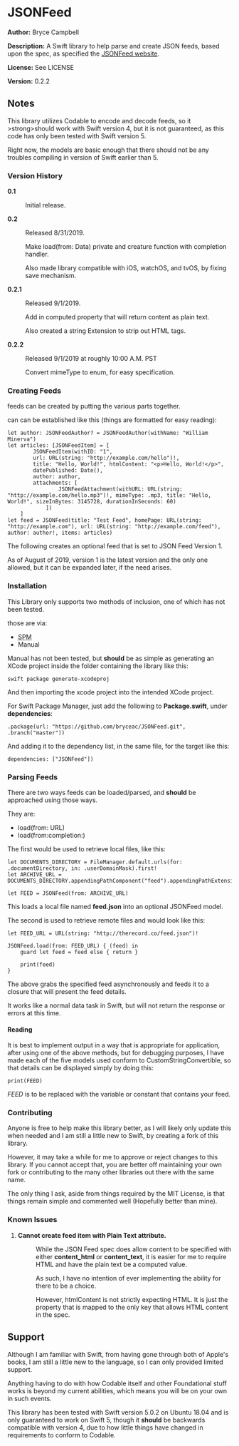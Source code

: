 =JSONFeed=

'''Author:''' Bryce Campbell

'''Description:''' A Swift library to help parse and create JSON feeds, based upon the spec, as specified the [https://jsonfeed.org/version/1 JSONFeed website].

'''License:''' See LICENSE

'''Version:''' 0.2.2

==Notes==

This library utilizes Codable to encode and decode feeds, so it >strong>should</strong> work with Swift version 4, but it is not guaranteed, as this code has only been tested with Swift version 5.

Right now, the models are basic enough that there should not be any troubles compiling in version of Swift earlier than 5.

===Version History===

<dl>
<dt style="font-weight: bold">0.1</dt>
<dd>Initial release.</dd>
<dt style="font-weight: bold">0.2</dt>
<dd><p>Released 8/31/2019.</p> 
<p>Make load(from: Data) private and creature function with completion handler.</p>
<p>Also made library compatible with iOS, watchOS, and tvOS, by fixing save mechanism.</p>
</dd>
<dt style="font-weight: bold">0.2.1</dt>
<dd><p>Released 9/1/2019.</p>
<p>Add in computed property that will return content as plain text.</p>
<p>Also created a string Extension to strip out HTML tags.</p>
</dd>
<dt style="font-weight: bold">0.2.2</dt>
<dd><p>Released 9/1/2019 at roughly 10:00 A.M. PST</p>
<p>Convert mimeType to enum, for easy specification.</p>
</dd>
</dl>

===Creating Feeds===

feeds can be created by putting the various parts together.

can can be established like this (things are formatted for easy reading):

<pre>
let author: JSONFeedAuthor? = JSONFeedAuthor(withName: "William Minerva")
let articles: [JSONFeedItem] = [
        JSONFeedItem(withID: "1", 
        url: URL(string: "http://example.com/hello")!, 
        title: "Hello, World!", htmlContent: "<p>Hello, World!</p>", 
        datePublished: Date(), 
        author: author, 
        attachments: [
                JSONFeedAttachment(withURL: URL(string: "http://example.com/hello.mp3")!, mimeType: .mp3, title: "Hello, World!", sizeInBytes: 3145728, durationInSeconds: 60)
            ])
    ]
let feed = JSONFeed(title: "Test Feed", homePage: URL(string: "http://example.com"), url: URL(string: "http://example.com/feed"), author: author!, items: articles)
</pre>

The following creates an optional feed that is set to JSON Feed Version 1.

As of August of 2019, version 1 is the latest version and the only one allowed, but it can be expanded later, if the need arises.

===Installation===

This Library only supports two methods of inclusion, one of which has not been tested.

those are via:

<ul>
<li><abbr title="Swift Package Manager">SPM</abbr></li>
<li>Manual</li>
</ul>

Manual has not been tested, but <strong>should</strong> be as simple as generating an XCode project inside the folder containing the library like this:

<pre>
swift package generate-xcodeproj
</pre>

And then importing the xcode project into the intended XCode project.

For Swift Package Manager, just add the following to '''Package.swift''', under '''dependencies''':

<pre>
.package(url: "https://github.com/bryceac/JSONFeed.git", .branch("master"))
</pre>

And adding it to the dependency list, in the same file, for the target like this:

<pre>
dependencies: ["JSONFeed"])
</pre>

===Parsing Feeds===

There are two ways feeds can be loaded/parsed, and <strong>should</strong> be approached using those ways.

They are:

<ul>
<li>load(from: URL)</li>
<li>load(from:completion:)</li>
</ul>

The first would be used to retrieve local files, like this:

<pre>
let DOCUMENTS_DIRECTORY = FileManager.default.urls(for: .documentDirectory, in: .userDomainMask).first!
let ARCHIVE_URL = DOCUMENTS_DIRECTORY.appendingPathComponent("feed").appendingPathExtension("json")

let FEED = JSONFeed(from: ARCHIVE_URL)
</pre>

This loads a local file named '''feed.json''' into an optional JSONFeed model.

The second is used to retrieve remote files and would look like this:

<pre>
let FEED_URL = URL(string: "http://therecord.co/feed.json")!

JSONFeed.load(from: FEED_URL) { (feed) in
    guard let feed = feed else { return }

    print(feed)
}
</pre>

The above grabs the specified feed asynchronously and feeds it to a closure that will present the feed details.

It works like a normal data task in Swift, but will not return the response or errors at this time.

====Reading====

It is best to implement output in a way that is appropriate for application, after using one of the above methods, but for debugging purposes, I have made each of the five models used conform to CustomStringConvertible, so that details can be displayed simply by doing this:

<pre>
print(FEED)
</pre>

''FEED'' is to be replaced with the variable or constant that contains your feed.

===Contributing===

Anyone is free to help make this library better, as I will likely only update this when needed and I am still a little new to Swift, by creating a fork of this library.

However, it may take a while for me to approve or reject changes to this library. If you cannot accept that, you are better off maintaining your own fork or contributing to the many other libraries out there with the same name.

The only thing I ask, aside from things required by the MIT License, is that things remain simple and commented well (Hopefully better than mine).

===Known Issues===

<ol>
<li>
<dl>
<dt style="font-weight: bold">Cannot create feed item with Plain Text attribute.</dt>
<dd>
<p>While the JSON Feed spec does allow content to be specified with either '''content_html''' or '''content_text''', it is easier for me to require HTML and have the plain text be a computed value.</p>
<p>As such, I have no intention of ever implementing the ability for there to be a choice.</p>
<p>However, htmlContent is not strictly expecting HTML. It is just the property that is mapped to the only key that allows HTML content in the spec.</p>
</dd>
</dl>
</li>
</ol>

==Support==

Although I am familiar with Swift, from having gone through both of Apple's books, I am still a little new to the language, so I can only provided limited support.

Anything having to do with how Codable itself and other Foundational stuff works is beyond my current abilities, which means you will be on your own in such events.

This library has been tested with Swift version 5.0.2 on Ubuntu 18.04 and is only guaranteed to work on Swift 5, though it <strong>should</strong> be backwards compatible with version 4, due to how little things have changed in requirements to conform to Codable.

